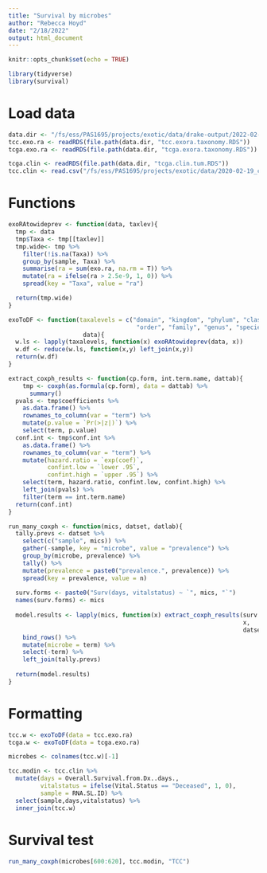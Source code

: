 ```yaml
---
title: "Survival by microbes"
author: "Rebecca Hoyd"
date: "2/18/2022"
output: html_document
---
```


```r
knitr::opts_chunk$set(echo = TRUE)

library(tidyverse)
library(survival)
```

# Load data

```r
data.dir <- "/fs/ess/PAS1695/projects/exotic/data/drake-output/2022-02-16"
tcc.exo.ra <- readRDS(file.path(data.dir, "tcc.exora.taxonomy.RDS"))
tcga.exo.ra <- readRDS(file.path(data.dir, "tcga.exora.taxonomy.RDS"))

tcga.clin <- readRDS(file.path(data.dir, "tcga.clin.tum.RDS"))
tcc.clin <- read.csv("/fs/ess/PAS1695/projects/exotic/data/2020-02-19_clinical_aggregated.csv")

```

# Functions
```r
exoRAtowideprev <- function(data, taxlev){
  tmp <- data
  tmp$Taxa <- tmp[[taxlev]]
  tmp.wide<- tmp %>%
    filter(!is.na(Taxa)) %>%
    group_by(sample, Taxa) %>%
    summarise(ra = sum(exo.ra, na.rm = T)) %>%
    mutate(ra = ifelse(ra > 2.5e-9, 1, 0)) %>%
    spread(key = "Taxa", value = "ra")

  return(tmp.wide)
}

exoToDF <- function(taxalevels = c("domain", "kingdom", "phylum", "class", 
                                    "order", "family", "genus", "species"), 
                     data){
  w.ls <- lapply(taxalevels, function(x) exoRAtowideprev(data, x))
  w.df <- reduce(w.ls, function(x,y) left_join(x,y)) 
  return(w.df)
}
```

```r
extract_coxph_results <- function(cp.form, int.term.name, dattab){
    tmp <- coxph(as.formula(cp.form), data = dattab) %>%
      summary()
  pvals <- tmp$coefficients %>%
    as.data.frame() %>%
    rownames_to_column(var = "term") %>%
    mutate(p.value = `Pr(>|z|)`) %>%
    select(term, p.value)
  conf.int <- tmp$conf.int %>%
    as.data.frame() %>%
    rownames_to_column(var = "term") %>%
    mutate(hazard.ratio = `exp(coef)`,
           confint.low = `lower .95`,
           confint.high = `upper .95`) %>%
    select(term, hazard.ratio, confint.low, confint.high) %>%
    left_join(pvals) %>%
    filter(term == int.term.name)
  return(conf.int)
}

run_many_coxph <- function(mics, datset, datlab){
  tally.prevs <- datset %>%
    select(c("sample", mics)) %>%
    gather(-sample, key = "microbe", value = "prevalence") %>%
    group_by(microbe, prevalence) %>%
    tally() %>%
    mutate(prevalence = paste0("prevalence.", prevalence)) %>%
    spread(key = prevalence, value = n)
  
  surv.forms <- paste0("Surv(days, vitalstatus) ~ `", mics, "`")
  names(surv.forms) <- mics
  
  model.results <- lapply(mics, function(x) extract_coxph_results(surv.forms[[x]],
                                                                  x,
                                                                  datset)) %>%
    bind_rows() %>%
    mutate(microbe = term) %>%
    select(-term) %>%
    left_join(tally.prevs)
  
  return(model.results)
}
```

# Formatting

```r
tcc.w <- exoToDF(data = tcc.exo.ra)
tcga.w <- exoToDF(data = tcga.exo.ra)

microbes <- colnames(tcc.w)[-1]
```

```r
tcc.modin <- tcc.clin %>%
  mutate(days = Overall.Survival.from.Dx..days.,
         vitalstatus = ifelse(Vital.Status == "Deceased", 1, 0),
         sample = RNA.SL.ID) %>%
  select(sample,days,vitalstatus) %>%
  inner_join(tcc.w)
```

# Survival test

```r
run_many_coxph(microbes[600:620], tcc.modin, "TCC")
```




